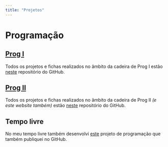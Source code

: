 ```yaml
---
title: "Projetos"
---
```


# Programação

## [Prog I](https://sigarra.up.pt/fmup/pt/ucurr_geral.ficha_uc_view?pv_ocorrencia_id=535980)

Todos os projetos e fichas realizados no âmbito da cadeira de Prog I estão [neste](https://github.com/Blober8000/ProgramacaoI) repositório do GitHub.

## [Prog II](https://sigarra.up.pt/fmup/pt/ucurr_geral.ficha_uc_view?pv_ocorrencia_id=535984)

Todos os projetos e fichas realizados no âmbito da cadeira de Prog II *(e este website também)* estão [neste](https://github.com/Blober8000/ProgramacaoII) repositório do GitHub.

## Tempo livre

No meu tempo livre também desenvolvi [este](https://github.com/Blober8000/Sudoku-Solver) projeto de programação que também publiquei no GitHub.
